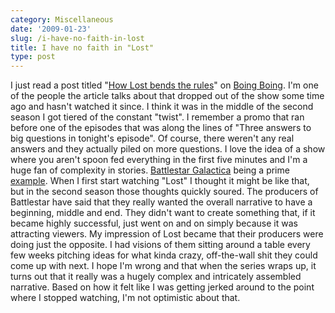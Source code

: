 ```yaml
---
category: Miscellaneous
date: '2009-01-23'
slug: /i-have-no-faith-in-lost
title: I have no faith in "Lost"
type: post
---
```



I just read a post titled
"[How Lost bends the rules](http://www.boingboing.net/2009/01/22/how-lost-bends-the-r.html)"
on [Boing Boing](http://www.boingboing.net/). I'm one of the people
the article talks about that dropped out of the show some time ago
and hasn't watched it since. I think it was in the middle of the
second season I got tiered of the constant "twist". I remember a
promo that ran before one of the episodes that was along the lines
of "Three answers to big questions in tonight's episode". Of
course, there weren't any real answers and they actually piled on
more questions. I love the idea of a show where you aren't spoon
fed everything in the first five minutes and I'm a huge fan of
complexity in stories.
[Battlestar Galactica](http://www.scifi.com/battlestar/) being a
prime
[example](http://www.alanwsmith.com/blog/2006/02/battlestar/). When
I first start watching "Lost" I thought it might be like that, but
in the second season those thoughts quickly soured. The producers
of Battlestar have said that they really wanted the overall
narrative to have a beginning, middle and end. They didn't want to
create something that, if it became highly successful, just went on
and on simply because it was attracting viewers. My impression of
Lost became that their producers were doing just the opposite. I
had visions of them sitting around a table every few weeks pitching
ideas for what kinda crazy, off-the-wall shit they could come up
with next. I hope I'm wrong and that when the series wraps up, it
turns out that it really was a hugely complex and intricately
assembled narrative. Based on how it felt like I was getting jerked
around to the point where I stopped watching, I'm not optimistic
about that.